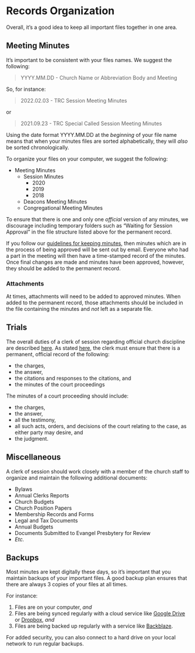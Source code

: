 # Records Organization

Overall, it's a good idea to keep all important files together in one area.

## Meeting Minutes

It's important to be consistent with your files names. We suggest the following: 

> YYYY.MM.DD - Church Name or Abbreviation Body and Meeting

So, for instance:

> 2022.02.03 - TRC Session Meeting Minutes

or

> 2021.09.23 - TRC Special Called Session Meeting Minutes

Using the date format YYYY.MM.DD at the *beginning* of your file name means that when your minutes files are sorted alphabetically, they will *also* be sorted chronologically.

To organize your files on your computer, we suggest the following:

* Meeting Minutes 
  * Session Minutes
    * 2020
    * 2019
    * 2018
  * Deacons Meeting Minutes
  * Congregational Meeting Minutes

To ensure that there is one and only one *official* version of any minutes, we discourage including temporary folders such as "Waiting for Session Approval" in the file structure listed above for the permanent record. 

If you follow our [guidelines for keeping minutes](keeping-minutes.html), then minutes which are in the process of being approved will be sent out by email. Everyone who had a part in the meeting will then have a time-stamped record of the minutes. Once final changes are made and minutes have been approved, however, they should be added to the permanent record.

### Attachments

At times, attachments will need to be added to approved minutes. When added to the permanent record, those attachments should be included in the file containing the minutes and *not* left as a separate file.

## Trials

The overall duties of a clerk of session regarding official church discipline are described [here](church-discipline-records.html). As stated [here](church-discipline-records.html#duties-of-the-clerk), the clerk must ensure that there is a permanent, official record of the following:

* the charges,
* the answer,
* the citations and responses to the citations, and
* the minutes of the court proceedings

The minutes of a court proceeding should include:

* the charges,
* the answer,
* all the testimony,
* all such acts, orders, and decisions of the court relating to the case, as either party may desire, and
* the judgment.

## Miscellaneous

A clerk of session should work closely with a member of the church staff to organize and maintain the following additional documents:

* Bylaws
* Annual Clerks Reports
* Church Budgets
* Church Position Papers
* Membership Records and Forms
* Legal and Tax Documents
* Annual Budgets
* Documents Submitted to Evangel Presbytery for Review
* *Etc.*

## Backups

Most minutes are kept digitally these days, so it's important that you maintain backups of your important files. A good backup plan ensures that there are always 3 copies of your files at all times.

For instance:

1. Files are on your computer, *and*
2. Files are being synced regularly with a cloud service like [Google Drive](https://drive.google.com) or [Dropbox](https://dropbox.com), *and*
3. Files are being backed up regularly with a service like [Backblaze](https://www.backblaze.com).

For added security, you can also connect to a hard drive on your local network to run regular backups.